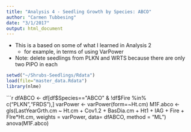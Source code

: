 ```yaml
---
title: "Analysis 4 - Seedling Growth by Species: ABCO"
author: "Carmen Tubbesing"
date: "3/1/2017"
output: html_document
---
```


- This is a based on some of what I learned in Analysis 2
    - for example, in terms of using VarPower
- Note: delete seedlings from PLKN and WRTS because there are only two PIPO in each
```r
setwd("~/Shrubs-Seedlings/Rdata")
load(file="master_data.Rdata")
library(nlme)
```

```r
dfABCO <- df[df$Species=="ABCO" & !df$Fire %in% c("PLKN","FRDS"),]
varPower <- varPower(form=~Ht.cm)
M1F.abco <- gls(LastYearGrth.cm ~ Ht.cm + Cov1.2 + BasDia.cm + Ht1 + IAG + Fire + FIre*Ht.cm,
                weights = varPower,
                 data= dfABCO, method = "ML")
anova(M1F.abco)

